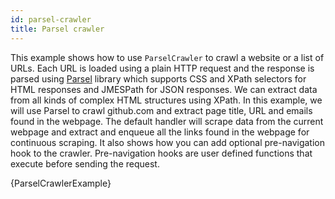 ```yaml
---
id: parsel-crawler
title: Parsel crawler
---
```




This example shows how to use <ApiLink to="class/ParselCrawler">`ParselCrawler`</ApiLink> to crawl a website or a list of URLs. Each URL is loaded using a plain HTTP request and the response is parsed using [Parsel](https://pypi.org/project/parsel/) library which supports CSS and XPath selectors for HTML responses and JMESPath for JSON responses. We can extract data from all kinds of complex HTML structures using XPath. In this example, we will use Parsel to crawl github.com and extract page title, URL and emails found in the webpage. The default handler will scrape data from the current webpage and extract and enqueue all the links found in the webpage for continuous scraping.  It also shows how you can add optional pre-navigation hook to the crawler. Pre-navigation hooks are user defined functions that execute before sending the request.

<CodeBlock className="language-python">
    {ParselCrawlerExample}
</CodeBlock>
